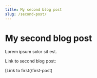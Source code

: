 ```yaml
---
title: My second blog post
slug: /second-post/
---
```


# My second blog post

Lorem ipsum solor sit est.

Link to second blog post:

[Link to first(/first-post)
